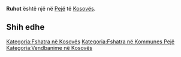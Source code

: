 {{Fshat në 
 | Emri                = Ruhot
 | EmriAlt                = 
 | NAME_SHORT_FORM=      
 | NAME_GENERIC=      
 | NAME_SORT_NAME_RO=      RUHOT
 | FULL_NAME_RO = Ruhot
 | FULL_NAME_ND_RO=Ruhot
 | SORT_NAME_RG=RUHOT
 | FULL_NAME_RG=Ruhot
 | FULL_NAME_ND_RG=Ruhot
 | SRP_NAME_SHORT_FORM=      
 | SRP_NAME_GENERIC=      
 | SRP_NAME_SORT_NAME_RO=      
 | SRP_FULL_NAME_RO = 
 | SRP_FULL_NAME_ND_RO=
 | SRP_SORT_NAME_RG=
 | SRP_FULL_NAME_RG=
 | SRP_FULL_NAME_ND_RG=
 | Emri (Rasa dhanore) = 
 | Figura              = 
 | Shteti              = Kosovo
 | Komuna              = Pejë
 | Kodi postar         = 
 | Sipërfaqja          = 

 | Popullsia           = 

 | Regj. i popullsisë  = 
 | Dend. e popullsisë  = 
 | Faqja zyrtare       = 
 <!--- Koordinatat ----> 
 | Gjerësia            = 42.678056
 | Gjatësia            = 20.426111
 | Lartësia            = 
}}
'''Ruhot''' është një [[]] në [[Pejë]] të [[Kosovës]].

<!-- == Gjeografia == -->
<!-- == Historia == -->
<!-- == Demografia == -->
== Shih edhe ==
{{Komuna Pejë}}
{{Kosovo-Administrata-Cung}}

[[Kategoria:Fshatra në Kosovës]]
[[Kategoria:Fshatra në Kommunes Pejë]]
[[Kategoria:Vendbanime në Kosovës]]